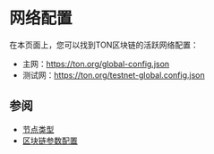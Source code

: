 # 网络配置

在本页面上，您可以找到TON区块链的活跃网络配置：

- 主网：https://ton.org/global-config.json
- 测试网：https://ton.org/testnet-global.config.json

## 参阅

- [节点类型](/v3/documentation/nodes/overview)
- [区块链参数配置](/develop/howto/blockchain-configs)
